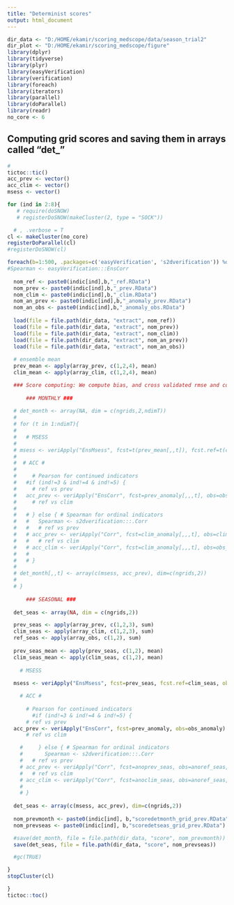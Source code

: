 ---
title: "Determinist scores"
output: html_document
---

```{r setup, include=FALSE}
dir_data <- "D:/HOME/ekamir/scoring_medscope/data/season_trial2" 
dir_plot <- "D:/HOME/ekamir/scoring_medscope/figure"
library(dplyr)
library(tidyverse)
library(plyr)
library(easyVerification)
library(verification)
library(foreach)
library(iterators)
library(parallel)
library(doParallel)
library(readr)
no_core <- 6

```
## Computing grid scores and saving them in arrays called "det_"

```{r setup, include=FALSE}
#
tictoc::tic()
acc_prev <- vector()
acc_clim <- vector()
msess <- vector()

for (ind in 2:8){
   # require(doSNOW)
   # registerDoSNOW(makeCluster(2, type = "SOCK"))

  # , .verbose = T
cl <- makeCluster(no_core)
registerDoParallel(cl)
#registerDoSNOW(cl)

foreach(b=1:500, .packages=c('easyVerification', 's2dverification')) %dopar%  { # loop on bootstrap samples
#Spearman <- easyVerification:::EnsCorr
  
  nom_ref <- paste0(indic[ind],b,"_ref.RData")
  nom_prev <- paste0(indic[ind],b,"_prev.RData")
  nom_clim <- paste0(indic[ind],b,"_clim.RData")
  nom_an_prev <- paste0(indic[ind],b,"_anomaly_prev.RData")
  nom_an_obs <- paste0(indic[ind],b,"_anomaly_obs.RData")
  
  load(file = file.path(dir_data, "extract", nom_ref))
  load(file = file.path(dir_data, "extract", nom_prev))
  load(file = file.path(dir_data, "extract", nom_clim))
  load(file = file.path(dir_data, "extract", nom_an_prev))
  load(file = file.path(dir_data, "extract", nom_an_obs))
  
  # ensemble mean 
  prev_mean <- apply(array_prev, c(1,2,4), mean)
  clim_mean <- apply(array_clim, c(1,2,4), mean)

  ### Score computing: We compute bias, and cross validated rmse and correlation coefficient.
  
      ### MONTHLY ###
  
  # det_month <- array(NA, dim = c(ngrids,2,ndimT))
  # 
  # for (t in 1:ndimT){ 
  #   
  #   # MSESS
  #   
  # msess <- veriApply("EnsMsess", fcst=t(prev_mean[,,t]), fcst.ref=t(clim_mean[,,t]), obs=t(array_obs[,,t]), parallel = TRUE)
  # 
  #  # ACC #
  #   
  #     # Pearson for continued indicators
  #   #if (ind!=3 & ind!=4 & ind!=5) { 
  #     # ref vs prev
  #   acc_prev <- veriApply("EnsCorr", fcst=prev_anomaly[,,,t], obs=obs_anomaly[,,t], parallel = TRUE)
  #     # ref vs clim
  # 
  #   # } else { # Spearman for ordinal indicators
  #   #   Spearman <- s2dverification:::.Corr
  #   #   # ref vs prev
  #   # acc_prev <- veriApply("Corr", fcst=clim_anomaly[,,,t], obs=clim_anomaly[,,,t],  posloop = 2,)$corr
  #   #   # ref vs clim
  #   # acc_clim <- veriApply("Corr", fcst=clim_anomaly[,,,t], obs=obs_anomaly[,,t], parallel = TRUE)$corr
  #   #   
  #   # }
  # 
  # det_month[,,t] <- array(c(msess, acc_prev), dim=c(ngrids,2))
  # 
  # }
  
      ### SEASONAL ###
  
  det_seas <- array(NA, dim = c(ngrids,2))

  prev_seas <- apply(array_prev, c(1,2,3), sum)
  clim_seas <- apply(array_clim, c(1,2,3), sum)
  ref_seas <- apply(array_obs, c(1,2), sum)
  
  prev_seas_mean <- apply(prev_seas, c(1,2), mean)
  clim_seas_mean <- apply(clim_seas, c(1,2), mean)
  
    # MSESS
    
  msess <- veriApply("EnsMsess", fcst=prev_seas, fcst.ref=clim_seas, obs=ref_seas, parallel = TRUE)

    # ACC #
    
      # Pearson for continued indicators
        #if (ind!=3 & ind!=4 & ind!=5) { 
      # ref vs prev
  acc_prev <- veriApply("EnsCorr", fcst=prev_anomaly, obs=obs_anomaly)
      # ref vs clim

    #     } else { # Spearman for ordinal indicators
    #       Spearman <- s2dverification:::.Corr
    #   # ref vs prev
    # acc_prev <- veriApply("Corr", fcst=anoprev_seas, obs=anoref_seas, parallel = TRUE)$corr
    #   # ref vs clim
    # acc_clim <- veriApply("Corr", fcst=anoclim_seas, obs=anoref_seas, parallel = TRUE)$corr
    #    
    # }
    
  det_seas <- array(c(msess, acc_prev), dim=c(ngrids,2))
  
  nom_prevmonth <- paste0(indic[ind], b,"scoredetmonth_grid_prev.RData")
  nom_prevseas <- paste0(indic[ind], b,"scoredetseas_grid_prev.RData")

  #save(det_month, file = file.path(dir_data, "score", nom_prevmonth))
  save(det_seas, file = file.path(dir_data, "score", nom_prevseas))

  #gc(TRUE)

}
stopCluster(cl)

}
tictoc::toc() 

```


